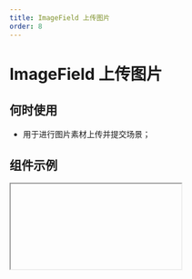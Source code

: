```yaml
---
title: ImageField 上传图片
order: 8
---
```


# ImageField 上传图片

## 何时使用

- 用于进行图片素材上传并提交场景；

## 组件示例


<Iframe url="https://www.aliwork.com/developer/image-field-v2?isRenderNav=false" />

## 组件属性


<AttrTable
  category="form"
  dataSource={[
    {
      code: "value",
      type: "array",
      default: `-`,
      desc: "默认值",
    },
    {
      code: "type",
      type: `'normal' | 'drag' | 'card'`,
      default: `'normal'`,
      desc: "设置上传类型，仅 PC 端有效",
    },
    {
      code: "normalListType",
      type: `'text' | 'image'`,
      default: `'image'`,
      desc: "设置列表样式",
    },
    {
      code: "buttonText",
      type: "string",
      default: `'上传文件'`,
      desc: "设置按钮内容，仅 PC 端有效",
    },
    {
      code: "buttonSize",
      type: `'small' | 'medium' | 'large'`,
      default: `'medium'`,
      desc: "设置按钮尺寸",
    },
    {
      code: "buttonType",
      type: `'primary' | 'secondary' | 'normal'`,
      default: `'primary'`,
      desc: "设置按钮类型",
    },
    {
      code: "onlyCameraUpload",
      type: "boolean",
      default: "false",
      desc: "该功能目前仅支持钉钉移动端，开启后「非钉钉移动端」会自动禁用上传功能。",
    },
    {
      code: "multiple",
      type: "boolean",
      default: "true",
      desc: "设置是否多选",
    },
    {
      code: "timeout",
      type: "number",
      default: "0",
      desc: "设置上传超时，单位 ms",
    },
    {
      code: "name",
      type: "string",
      default: `-`,
      desc: "上传时发送给服务端的 name",
    },
    {
      code: "data",
      type: "object",
      default: `{}`,
      desc: "设置上传可附带的额外参数",
    },
    {
      code: "beforeUpload",
      type: "(file: { object }, options: { object }) => void",
      default: "-",
      desc: "上传前处理事件",
    },
    {
      code: "formatter",
      type: "(response) => return response",
      default: "object",
      desc: "数据处理事件",
    },
    {
      code: "limit",
      type: "number",
      default: "9",
      desc: "设置最大上传文件个数",
    },
    {
      code: "maxFileSize",
      type: "number",
      default: "50",
      desc: "设置单文件最大上传大小(MB)",
    },
    {
      code: "withCredentials",
      type: "boolean",
      default: "false",
      desc: "设置是否允许请求携带 cookie",
    },
    {
      code: "autoUpload",
      type: "boolean",
      default: "true",
      desc: "设置是否自动上传，闭后，需要手动调用 this.fieldId.getInstance().startUpload() 开始上传",
    },
    {
      code: "accept",
      type: "string",
      default: `'image/*'`,
      desc: "设置上传图片类型(多个以英文逗号，分隔)",
    },
    {
      code: "onChange",
      type: "({ value: object }) => void",
      default: `-`,
      desc: "组件值发生改变事件",
    },
    {
      code: "onProgress",
      type: "() => void", 
      default: `-`,
      desc: "组件上传中事件",
    },
    {
      code: "onSuccess",
      type: "(file: { object }, value: { array }) => void",
      default: `-`,
      desc: "组件值上传成功事件",
    },
    {
      code: "onError",
      type: "(file: { object }, value: { array }) => void",
      default: "",
      desc: "组件值上传失败事件",
    },
    {
      code: "onSelect",
      type: "() => void",
      default: `-`,
      desc: "组件值选择的事件",
    },
    {
      code: "onRemove",
      type: "(file: object) => void",
      default: `-`,
      desc: "组件值点击移除的事件",
    },
    {
      code: "onCancel",
      type: "() => void",
      default: `-`,
      desc: "组件值点击取消上传的事件",
    },
    {
      code: "onDragOver",
      type: "() => void",
      default: `-`,
      desc: "组件值拖拽经过的事件",
    },
    {
      code: "onDragLeave",
      type: "() => void",
      default: `-`,
      desc: "组件值拖拽离开的事件",
    },
    {
      code: "onDrop",
      type: "() => void",
      default: `-`,
      desc: "组件值拖拽完成的事件",
    },
  ]}
/>
